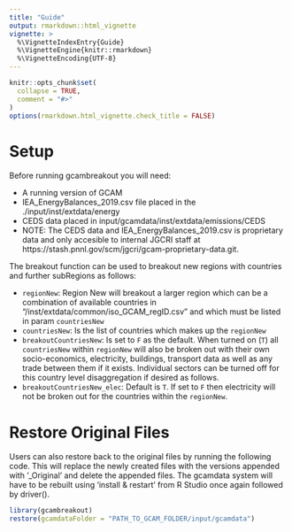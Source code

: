 ```yaml
---
title: "Guide"
output: rmarkdown::html_vignette
vignette: >
  %\VignetteIndexEntry{Guide}
  %\VignetteEngine{knitr::rmarkdown}
  %\VignetteEncoding{UTF-8}
---
```


```r
knitr::opts_chunk$set(
  collapse = TRUE,
  comment = "#>"
)
options(rmarkdown.html_vignette.check_title = FALSE)
```

<!-------------------------->
<!-------------------------->
# Setup
<!-------------------------->
<!-------------------------->
Before running gcambreakout you will need:

* A running version of GCAM
* IEA_EnergyBalances_2019.csv file placed in the ./input/inst/extdata/energy
* CEDS data placed in input/gcamdata/inst/extdata/emissions/CEDS
* NOTE: The CEDS data and IEA_EnergyBalances_2019.csv is proprietary data and only accesible to internal JGCRI staff at https://stash.pnnl.gov/scm/jgcri/gcam-proprietary-data.git.

The breakout function can be used to breakout new regions with countries and further subRegions as follows:

* `regionNew`: Region New will breakout a larger region which can be a combination of available countries in  "/inst/extdata/common/iso_GCAM_regID.csv" and which must be listed in param `countriesNew`
* `countriesNew`: Is the list of countries which makes up the `regionNew`
* `breakoutCountriesNew`: Is set to `F` as the default. When turned on (`T`) all `countriesNew` within `regionNew` will also be broken out with their own socio-economics, electricity, buildings, transport data as well as any trade between them if it exists. Individual sectors can be turned off for this country level disaggregation if desired as follows.
* `breakoutCountriesNew_elec`: Default is `T`. If set to `F` then electricity will not be broken out for the countries within the `regionNew`.


<!-------------------------->
<!-------------------------->
# Restore Original Files
<!-------------------------->
<!-------------------------->

Users can also restore back to the original files by running the following code. This will replace the newly created files with the versions appended with '_Original' and delete the appended files. The gcamdata system will have to be rebuilt using 'install & restart' from R Studio once again followed by driver(). 

```r
library(gcambreakout)
restore(gcamdataFolder = "PATH_TO_GCAM_FOLDER/input/gcamdata")
```


